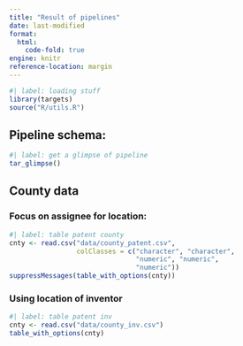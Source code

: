 ```yaml
---
title: "Result of pipelines"
date: last-modified
format: 
  html:
    code-fold: true
engine: knitr
reference-location: margin
---
```


```r
#| label: loading stuff 
library(targets)
source("R/utils.R")
```


## Pipeline schema:

```r
#| label: get a glimpse of pipeline
tar_glimpse()
```


## County data 


### Focus on assignee for location: 


```r
#| label: table patent county
cnty <- read.csv("data/county_patent.csv", 
                 colClasses = c("character", "character", 
                                "numeric", "numeric",
                                "numeric")) 
suppressMessages(table_with_options(cnty))
```


### Using location of inventor

```r
#| label: table patent inv
cnty <- read.csv("data/county_inv.csv")
table_with_options(cnty)
```
